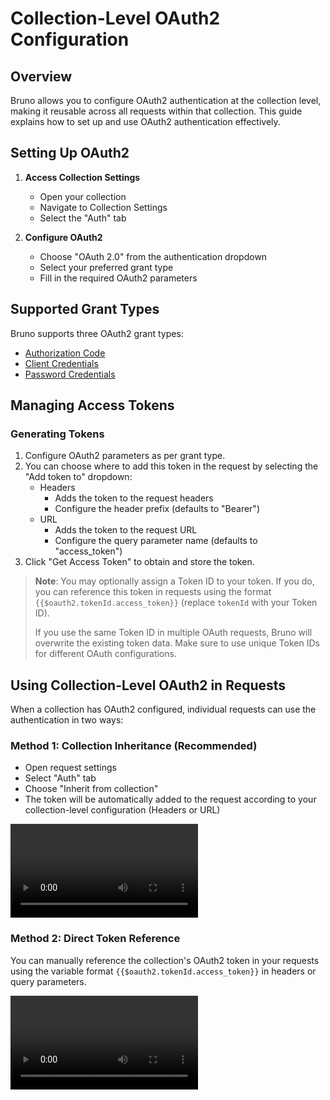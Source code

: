 # Collection-Level OAuth2 Configuration

## Overview

Bruno allows you to configure OAuth2 authentication at the collection level, making it reusable across all requests within that collection. This guide explains how to set up and use OAuth2 authentication effectively.

## Setting Up OAuth2

1. **Access Collection Settings**
   - Open your collection
   - Navigate to Collection Settings
   - Select the "Auth" tab

2. **Configure OAuth2**
   - Choose "OAuth 2.0" from the authentication dropdown
   - Select your preferred grant type
   - Fill in the required OAuth2 parameters

## Supported Grant Types

Bruno supports three OAuth2 grant types:

- [Authorization Code](/auth/oauth2-experimental/authorization-code)
- [Client Credentials](/auth/oauth2-experimental/client-credentials)
- [Password Credentials](/auth/oauth2-experimental/password-credentials)

## Managing Access Tokens

### Generating Tokens
1. Configure OAuth2 parameters as per grant type.
2. You can choose where to add this token in the request by selecting the "Add token to" dropdown:
    - Headers
        - Adds the token to the request headers
        - Configure the header prefix (defaults to "Bearer")
    - URL
        - Adds the token to the request URL
        - Configure the query parameter name (defaults to "access_token")
3. Click "Get Access Token" to obtain and store the token.

> **Note**: You may optionally assign a Token ID to your token. If you do, you can reference this token in requests using the format `{{$oauth2.tokenId.access_token}}` (replace `tokenId` with your Token ID). 
>
> If you use the same Token ID in multiple OAuth requests, Bruno will overwrite the existing token data. Make sure to use unique Token IDs for different OAuth configurations.


## Using Collection-Level OAuth2 in Requests

When a collection has OAuth2 configured, individual requests can use the authentication in two ways:

### Method 1: Collection Inheritance (Recommended)
- Open request settings
- Select "Auth" tab
- Choose "Inherit from collection"
- The token will be automatically added to the request according to your collection-level configuration (Headers or URL)

<video controls className="mt-10">
  <source
    src="/screenrecordings/oauth2-experimental/collection-level-via-inherit.mov"
    type="video/mp4"
  />
  Your browser does not support the video tag.
</video>

### Method 2: Direct Token Reference
You can manually reference the collection's OAuth2 token in your requests using the variable format `{{$oauth2.tokenId.access_token}}` in headers or query parameters.

<video controls className="mt-10">
  <source
    src="/screenrecordings/oauth2-experimental/collection-level-via-tokenid.mov"
    type="video/mp4"
  />
  Your browser does not support the video tag.
</video>

<br />
<br />
<br />